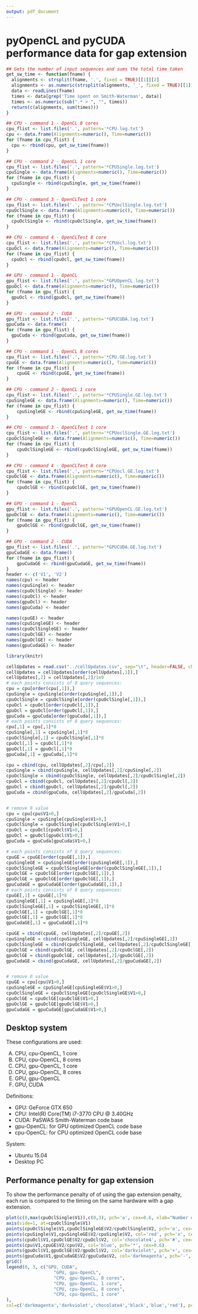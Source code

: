 ```yaml
---
output: pdf_document
---
```

# pyOpenCL and pyCUDA performance data for gap extension

```r
## Gets the number of input sequences and sums the total time taken
get_sw_time <- function(fname) {
  alignments <- strsplit(fname, '.', fixed = TRUE)[[1]][2]
  alignments <- as.numeric(strsplit(alignments, '_', fixed = TRUE)[[1]][2])
  data <- readLines(fname)
  times <- data[grep('Time spent on Smith-Waterman', data)]
  times <- as.numeric(sub(".* > ", "", times))
  return(c(alignments, sum(times)))
}
```

```r

## CPU - command 1 - OpenCL 8 cores
cpu_flist <- list.files('.', pattern='*CPU.log.txt')
cpu <- data.frame(Alignments=numeric(), Time=numeric())
for (fname in cpu_flist) {
  cpu <- rbind(cpu, get_sw_time(fname))
}

## CPU - command 2 - OpenCL 1 core
cpu_flist <- list.files('.', pattern='*CPUSingle.log.txt')
cpuSingle <- data.frame(Alignments=numeric(), Time=numeric())
for (fname in cpu_flist) {
  cpuSingle <- rbind(cpuSingle, get_sw_time(fname))
}

## CPU - command 3 - OpenCLTest 1 core
cpu_flist <- list.files('.', pattern='*CPUoclSingle.log.txt')
cpuOclSingle <- data.frame(Alignments=numeric(), Time=numeric())
for (fname in cpu_flist) {
  cpuOclSingle <- rbind(cpuOclSingle, get_sw_time(fname))
}

## CPU - command 4 - OpenCLTest 8 core
cpu_flist <- list.files('.', pattern='*CPUocl.log.txt')
cpuOcl <- data.frame(Alignments=numeric(), Time=numeric())
for (fname in cpu_flist) {
  cpuOcl <- rbind(cpuOcl, get_sw_time(fname))
}

## GPU - command 1 - OpenCL 
gpu_flist <- list.files('.', pattern='*GPUOpenCL.log.txt')
gpuOcl <- data.frame(Alignments=numeric(), Time=numeric())
for (fname in gpu_flist) {
  gpuOcl <- rbind(gpuOcl, get_sw_time(fname))
}

## GPU - command 2 - CUDA 
gpu_flist <- list.files('.', pattern='*GPUCUDA.log.txt')
gpuCuda <- data.frame()
for (fname in gpu_flist) {
  gpuCuda <- rbind(gpuCuda, get_sw_time(fname))
}

## CPU - command 1 - OpenCL 8 cores
cpu_flist <- list.files('.', pattern='*CPU.GE.log.txt')
cpuGE <- data.frame(Alignments=numeric(), Time=numeric())
for (fname in cpu_flist) {
	cpuGE <- rbind(cpuGE, get_sw_time(fname))
}

## CPU - command 2 - OpenCL 1 core
cpu_flist <- list.files('.', pattern='*CPUSingle.GE.log.txt')
cpuSingleGE <- data.frame(Alignments=numeric(), Time=numeric())
for (fname in cpu_flist) {
	cpuSingleGE <- rbind(cpuSingleGE, get_sw_time(fname))
}

## CPU - command 3 - OpenCLTest 1 core
cpu_flist <- list.files('.', pattern='*CPUoclSingle.GE.log.txt')
cpuOclSingleGE <- data.frame(Alignments=numeric(), Time=numeric())
for (fname in cpu_flist) {
	cpuOclSingleGE <- rbind(cpuOclSingleGE, get_sw_time(fname))
}

## CPU - command 4 - OpenCLTest 8 core
cpu_flist <- list.files('.', pattern='*CPUocl.GE.log.txt')
cpuOclGE <- data.frame(Alignments=numeric(), Time=numeric())
for (fname in cpu_flist) {
	cpuOclGE <- rbind(cpuOclGE, get_sw_time(fname))
}

## GPU - command 1 - OpenCL 
gpu_flist <- list.files('.', pattern='*GPUOpenCL.GE.log.txt')
gpuOclGE <- data.frame(Alignments=numeric(), Time=numeric())
for (fname in gpu_flist) {
	gpuOclGE <- rbind(gpuOclGE, get_sw_time(fname))
}

## GPU - command 2 - CUDA 
gpu_flist <- list.files('.', pattern='*GPUCUDA.GE.log.txt')
gpuCudaGE <- data.frame()
for (fname in gpu_flist) {
	gpuCudaGE <- rbind(gpuCudaGE, get_sw_time(fname))
}
header <- c('V1', 'V2')
names(cpu) <- header
names(cpuSingle) <- header
names(cpuOclSingle) <- header
names(cpuOcl) <- header
names(gpuOcl) <- header
names(gpuCuda) <- header

names(cpuGE) <- header
names(cpuSingleGE) <- header
names(cpuOclSingleGE) <- header
names(cpuOclGE) <- header
names(gpuOclGE) <- header
names(gpuCudaGE) <- header
```

```r
library(knitr)

cellUpdates = read.csv("../cellUpdates.csv", sep="\t", header=FALSE, check.names=FALSE)
cellUpdates = cellUpdates[order(cellUpdates[,1]),]
cellUpdates[,2] = cellUpdates[,2]/1e9
# each points consists of 8 query sequences:
cpu = cpu[order(cpu[,1]),]
cpuSingle = cpuSingle[order(cpuSingle[,1]),]
cpuOclSingle = cpuOclSingle[order(cpuOclSingle[,1]),]
cpuOcl = cpuOcl[order(cpuOcl[,1]),]
gpuOcl = gpuOcl[order(gpuOcl[,1]),]
gpuCuda = gpuCuda[order(gpuCuda[,1]),]
# each points consists of 8 query sequences:
cpu[,1] = cpu[,1]*8
cpuSingle[,1] = cpuSingle[,1]*8
cpuOclSingle[,1] = cpuOclSingle[,1]*8
cpuOcl[,1] = cpuOcl[,1]*8
gpuOcl[,1] = gpuOcl[,1]*8
gpuCuda[,1] = gpuCuda[,1]*8

cpu = cbind(cpu, cellUpdates[,2]/cpu[,2])
cpuSingle = cbind(cpuSingle, cellUpdates[,2]/cpuSingle[,2])
cpuOclSingle = cbind(cpuOclSingle, cellUpdates[,2]/cpuOclSingle[,2])
cpuOcl = cbind(cpuOcl, cellUpdates[,2]/cpuOcl[,2])
gpuOcl = cbind(gpuOcl, cellUpdates[,2]/gpuOcl[,2])
gpuCuda = cbind(gpuCuda, cellUpdates[,2]/gpuCuda[,2])


# remove 0 value
cpu = cpu[cpu$V1>0,]
cpuSingle = cpuSingle[cpuSingle$V1>0,]
cpuOclSingle = cpuOclSingle[cpuOclSingle$V1>0,]
cpuOcl = cpuOcl[cpuOcl$V1>0,]
gpuOcl = gpuOcl[gpuOcl$V1>0,]
gpuCuda = gpuCuda[gpuCuda$V1>0,]

# each points consists of 8 query sequences:
cpuGE = cpuGE[order(cpuGE[,1]),]
cpuSingleGE = cpuSingleGE[order(cpuSingleGE[,1]),]
cpuOclSingleGE = cpuOclSingleGE[order(cpuOclSingleGE[,1]),]
cpuOclGE = cpuOclGE[order(cpuOclGE[,1]),]
gpuOclGE = gpuOclGE[order(gpuOclGE[,1]),]
gpuCudaGE = gpuCudaGE[order(gpuCudaGE[,1]),]
# each points consists of 8 query sequences:
cpuGE[,1] = cpuGE[,1]*8
cpuSingleGE[,1] = cpuSingleGE[,1]*8
cpuOclSingleGE[,1] = cpuOclSingleGE[,1]*8
cpuOclGE[,1] = cpuOclGE[,1]*8
gpuOclGE[,1] = gpuOclGE[,1]*8
gpuCudaGE[,1] = gpuCudaGE[,1]*8

cpuGE = cbind(cpuGE, cellUpdates[,2]/cpuGE[,2])
cpuSingleGE = cbind(cpuSingleGE, cellUpdates[,2]/cpuSingleGE[,2])
cpuOclSingleGE = cbind(cpuOclSingleGE, cellUpdates[,2]/cpuOclSingleGE[,2])
cpuOclGE = cbind(cpuOclGE, cellUpdates[,2]/cpuOclGE[,2])
gpuOclGE = cbind(gpuOclGE, cellUpdates[,2]/gpuOclGE[,2])
gpuCudaGE = cbind(gpuCudaGE, cellUpdates[,2]/gpuCudaGE[,2])


# remove 0 value
cpuGE = cpu[cpu$V1>0,]
cpuSingleGE = cpuSingleGE[cpuSingleGE$V1>0,]
cpuOclSingleGE = cpuOclSingleGE[cpuOclSingleGE$V1>0,]
cpuOclGE = cpuOclGE[cpuOclGE$V1>0,]
gpuOclGE = gpuOclGE[gpuOclGE$V1>0,]
gpuCudaGE = gpuCudaGE[gpuCudaGE$V1>0,]

```

## Desktop system

These configurations are used:

A) CPU, cpu-OpenCL, 1 core
B) CPU, cpu-OpenCL, 8 cores
C) CPU, gpu-OpenCL, 1 core
D) CPU, gpu-OpenCL, 8 cores
E) GPU, gpu-OpenCL 
F) GPU, CUDA

Definitions:

- GPU: GeForce GTX 650
- CPU: Intel(R) Core(TM) i7-3770 CPU @ 3.40GHz
- CUDA: PaSWAS Smith-Waterman code base
- gpu-OpenCL: for GPU optimized OpenCL code base
- cpu-OpenCL: for CPU optimized OpenCL code base

System: 

- Ubuntu 15.04 
- Desktop PC 


## Performance penalty for gap extension

To show the performance penalty of of using the gap extension penalty, each
run is compared to the timing on the same hardware with a gap extension. 

```r
plot(c(0,max(cpuOclSingle$V1)),c(0,3), pch='o', cex=0.6, xlab="Number of alignments processed", ylab="Gap extension performance penalty", type="n", xaxt="n")
axis(side=1, at=cpuOclSingle$V1)
points(cpuOclSingle$V1,cpuOclSingleGE$V2/cpuOclSingle$V2, pch='o', cex=0.6)
points(cpuSingle$V1,cpuSingleGE$V2/cpuSingle$V2, col='red', pch='x', cex=0.6)
points(cpuOcl$V1,cpuOclGE$V2/cpuOcl$V2, col='chocolate4', pch='#', cex=0.6)
points(cpu$V1,cpuGE$V2/cpu$V2, col='blue', pch='*', cex=0.6)
points(gpuOcl$V1,gpuOclGE$V2/gpuOcl$V2, col='darkviolet', pch='+', cex=0.6)
points(gpuCuda$V1,gpuCudaGE$V2/gpuCuda$V2, col='darkmagenta', pch='-', cex=0.6)
grid()
legend(0, 3, c("GPU, CUDA",
                  "GPU, gpu-OpenCL",  
                  "CPU, gpu-OpenCL, 8 cores", 
                  "CPU, gpu-OpenCL, 1 core",
                  "CPU, cpu-OpenCL, 8 cores", 
                  "CPU, cpu-OpenCL, 1 core"
), 
col=c('darkmagenta','darkviolet','chocolate4','black','blue','red'), pch=c('-','+','#','o','*','x'), cex=0.6,ncol=3)
```


